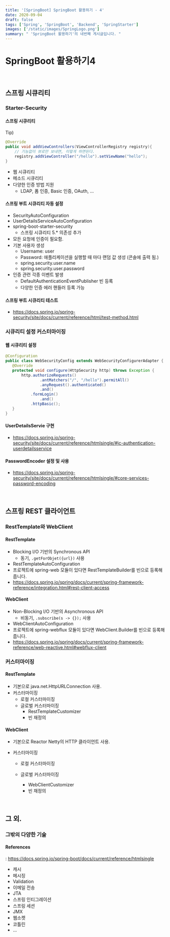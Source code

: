 ```yaml
---
title: '[SpringBoot] SpringBoot 활용하기 - 4'
date: 2020-09-04
draft: false
tags: ['Spring', 'SpringBoot', 'Backend', 'SpringStarter']
images: ['/static/images/SpringLogo.png']
summary: " 'SpringBoot 활용하기'의 네번째 게시글입니다. "
---
```


# SpringBoot 활용하기4

<br />

## 스프링 시큐리티

### Starter-Security

#### 스프링 시큐리티

Tip)

```java
@Override
public void addViewControllers(ViewControllerRegistry registry){
    // 기능없이 뷰로만 보내면, 이렇게 하면된다.
    registry.addViewController("/hello").setViewName("hello");
}
```

- 웹 시큐리티
- 메소드 시큐리티
- 다양한 인증 방법 지원
  - LDAP, 폼 인증, Basic 인증, OAuth, ...

#### 스프링 부트 시큐리티 자동 설정

- SecurityAutoConfiguration
- UserDetailsServiceAutoConfiguration
- spring-boot-starter-security
  - 스프링 시큐리티 5.\* 의존성 추가
- 모든 요청에 인증이 필요함.
- 기본 사용자 생성
  - Username: user
  - Password: 애플리케이션을 실행할 때 마다 랜덤 값 생성 (콘솔에 출력 됨.)
  - spring.security.user.name
  - spring.security.user.password
- 인증 관련 각종 이벤트 발생
  - DefaultAuthenticationEventPublisher 빈 등록
  - 다양한 인증 에러 핸들러 등록 가능

#### 스프링 부트 시큐리티 테스트

- https://docs.spring.io/spring-security/site/docs/current/reference/html/test-method.html

### 시큐리티 설정 커스터마이징

#### 웹 시큐리티 설정

```java
@Configuration
public class WebSecurityConfig extends WebSecurityConfigurerAdapter {
   @Override
   protected void configure(HttpSecurity http) throws Exception {
       http.authorizeRequests()
               .antMatchers("/", "/hello").permitAll()
               .anyRequest().authenticated()
               .and()
           .formLogin()
               .and()
           .httpBasic();
   }
}
```

#### UserDetailsServie 구현

- https://docs.spring.io/spring-security/site/docs/current/reference/htmlsingle/#jc-authentication-userdetailsservice

#### PasswordEncoder 설정 및 사용

- https://docs.spring.io/spring-security/site/docs/current/reference/htmlsingle/#core-services-password-encoding

<br />

## 스프링 REST 클라이언트

### RestTemplate와 WebClient

#### RestTemplate

- Blocking I/O 기반의 Synchronous API
  - 동기, `.getForObjet({url})` 사용
- RestTemplateAutoConfiguration
- 프로젝트에 spring-web 모듈이 있다면 RestTemplateBuilder를 빈으로 등록해 줍니다.
- https://docs.spring.io/spring/docs/current/spring-framework-reference/integration.html#rest-client-access

#### WebClient

- Non-Blocking I/O 기반의 Asynchronous API
  - 비동기, `.subscribe(s -> {});` 사용
- WebClientAutoConfiguration
- 프로젝트에 spring-webflux 모듈이 있다면 WebClient.Builder를 빈으로 등록해 줍니다.
- https://docs.spring.io/spring/docs/current/spring-framework-reference/web-reactive.html#webflux-client

### 커스터마이징

#### RestTemplate

- 기본으로 java.net.HttpURLConnection 사용.
- 커스터마이징
  - 로컬 커스터마이징
  - 글로벌 커스터마이징
    - RestTemplateCustomizer
    - 빈 재정의

#### WebClient

- 기본으로 Reactor Netty의 HTTP 클라이언트 사용.
- 커스터마이징

  - 로컬 커스터마이징
  - 글로벌 커스터마이징

    - WebClientCustomizer
    - 빈 재정의

<br />

## 그 외.

### 그밖의 다양한 기술

#### References

: https://docs.spring.io/spring-boot/docs/current/reference/htmlsingle

- 캐시
- 메시징
- Validation
- 이메일 전송
- JTA
- 스프링 인티그레이션
- 스프링 세션
- JMX
- 웹소켓
- 코틀린
- ...
